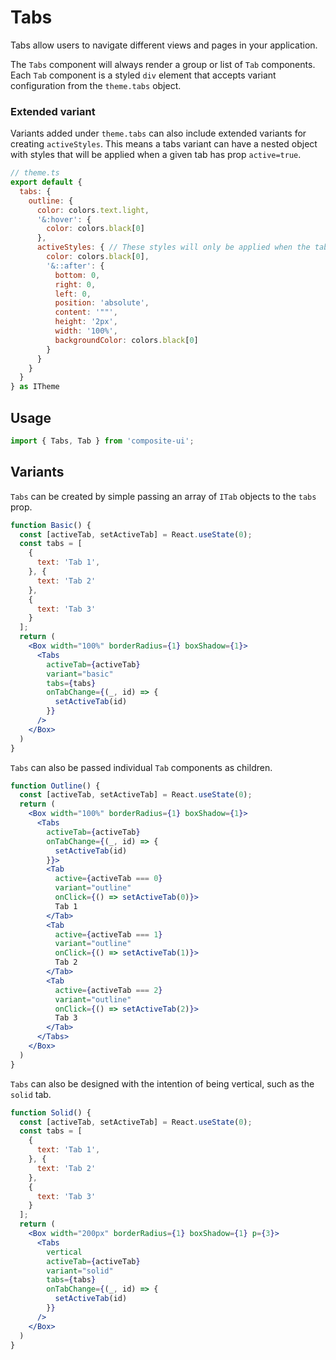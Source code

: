 # Tabs

Tabs allow users to navigate different views and pages in your application.

The `Tabs` component will always render a group or list of `Tab` components. Each `Tab` component is a styled `div` element
that accepts variant configuration from the `theme.tabs` object. 

### Extended variant
Variants added under `theme.tabs` can also include extended variants for creating `activeStyles`. This means 
a tabs variant can have a nested object with styles that will be applied when a given tab has prop `active=true`.

```js
// theme.ts
export default {
  tabs: {
    outline: {
      color: colors.text.light,
      '&:hover': {
        color: colors.black[0]
      },
      activeStyles: { // These styles will only be applied when the tab is active
        color: colors.black[0],
        '&::after': {
          bottom: 0,
          right: 0,
          left: 0,
          position: 'absolute',
          content: '""',
          height: '2px',
          width: '100%',
          backgroundColor: colors.black[0]
        }
      }
    }
  }
} as ITheme
```

## Usage

```js
import { Tabs, Tab } from 'composite-ui';
```

## Variants

`Tabs` can be created by simple passing an array of `ITab` objects to the `tabs` prop.

```jsx live=true
function Basic() {
  const [activeTab, setActiveTab] = React.useState(0);
  const tabs = [
    {
      text: 'Tab 1',
    }, {
      text: 'Tab 2'
    },
    {
      text: 'Tab 3'
    }
  ];
  return (
    <Box width="100%" borderRadius={1} boxShadow={1}>
      <Tabs
        activeTab={activeTab}
        variant="basic"
        tabs={tabs}
        onTabChange={(_, id) => {
          setActiveTab(id)
        }}
      />
    </Box>
  )
}
```

`Tabs` can also be passed individual `Tab` components as children.

```jsx live=true
function Outline() {
  const [activeTab, setActiveTab] = React.useState(0);
  return (
    <Box width="100%" borderRadius={1} boxShadow={1}>
      <Tabs
        activeTab={activeTab}
        onTabChange={(_, id) => {
          setActiveTab(id)
        }}>
        <Tab 
          active={activeTab === 0} 
          variant="outline" 
          onClick={() => setActiveTab(0)}>
          Tab 1
        </Tab>
        <Tab 
          active={activeTab === 1} 
          variant="outline" 
          onClick={() => setActiveTab(1)}>
          Tab 2
        </Tab>
        <Tab 
          active={activeTab === 2} 
          variant="outline" 
          onClick={() => setActiveTab(2)}>
          Tab 3
        </Tab>
      </Tabs>
    </Box>
  )
}
```

`Tabs` can also be designed with the intention of being vertical, such as the `solid` tab.

```jsx live=true
function Solid() {
  const [activeTab, setActiveTab] = React.useState(0);
  const tabs = [
    {
      text: 'Tab 1',
    }, {
      text: 'Tab 2'
    },
    {
      text: 'Tab 3'
    }
  ];
  return (
    <Box width="200px" borderRadius={1} boxShadow={1} p={3}>
      <Tabs
        vertical
        activeTab={activeTab}
        variant="solid"
        tabs={tabs}
        onTabChange={(_, id) => {
          setActiveTab(id)
        }}
      />
    </Box>
  )
}
```
